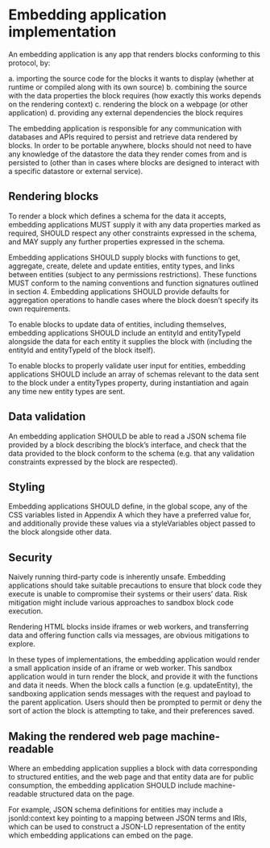 # Embedding application implementation

An embedding application is any app that renders blocks conforming to this protocol, by:

a. importing the source code for the blocks it wants to display (whether at runtime or compiled along with its own source)
b. combining the source with the data properties the block requires (how exactly this works depends on the rendering context)
c. rendering the block on a webpage (or other application)
d. providing any external dependencies the block requires

The embedding application is responsible for any communication with databases and APIs required to persist and retrieve data rendered by blocks. In order to be portable anywhere, blocks should not need to have any knowledge of the datastore the data they render comes from and is persisted to (other than in cases where blocks are designed to interact with a specific datastore or external service).

## Rendering blocks

To render a block which defines a schema for the data it accepts, embedding applications MUST supply it with any data properties marked as required, SHOULD respect any other constraints expressed in the schema, and MAY supply any further properties expressed in the schema.

Embedding applications SHOULD supply blocks with functions to get, aggregate, create, delete and update entities, entity types, and links between entities (subject to any permissions restrictions). These functions MUST conform to the naming conventions and function signatures outlined in section 4. Embedding applications SHOULD provide defaults for aggregation operations to handle cases where the block doesn’t specify its own requirements.

To enable blocks to update data of entities, including themselves, embedding applications SHOULD include an entityId and entityTypeId alongside the data for each entity it supplies the block with (including the entityId and entityTypeId of the block itself).

To enable blocks to properly validate user input for entities, embedding applications SHOULD include an array of schemas relevant to the data sent to the block under a entityTypes property, during instantiation and again any time new entity types are sent.

## Data validation

An embedding application SHOULD be able to read a JSON schema file provided by a block describing the block’s interface, and check that the data provided to the block conform to the schema (e.g. that any validation constraints expressed by the block are respected).

## Styling

Embedding applications SHOULD define, in the global scope, any of the CSS variables listed in Appendix A which they have a preferred value for, and additionally provide these values via a styleVariables object passed to the block alongside other data.

## Security

Naively running third-party code is inherently unsafe. Embedding applications should take suitable precautions to ensure that block code they execute is unable to compromise their systems or their users’ data. Risk mitigation might include various approaches to sandbox block code execution.

Rendering HTML blocks inside iframes or web workers, and transferring data and offering function calls via messages, are obvious mitigations to explore.

In these types of implementations, the embedding application would render a small application inside of an iframe or web worker. This sandbox application would in turn render the block, and provide it with the functions and data it needs. When the block calls a function (e.g. updateEntity), the sandboxing application sends messages with the request and payload to the parent application. Users should then be prompted to permit or deny the sort of action the block is attempting to take, and their preferences saved.

## Making the rendered web page machine-readable

Where an embedding application supplies a block with data corresponding to structured entities, and the web page and that entity data are for public consumption, the embedding application SHOULD include machine-readable structured data on the page.

For example, JSON schema definitions for entities may include a jsonld:context key pointing to a mapping between JSON terms and IRIs, which can be used to construct a JSON-LD representation of the entity which embedding applications can embed on the page.
